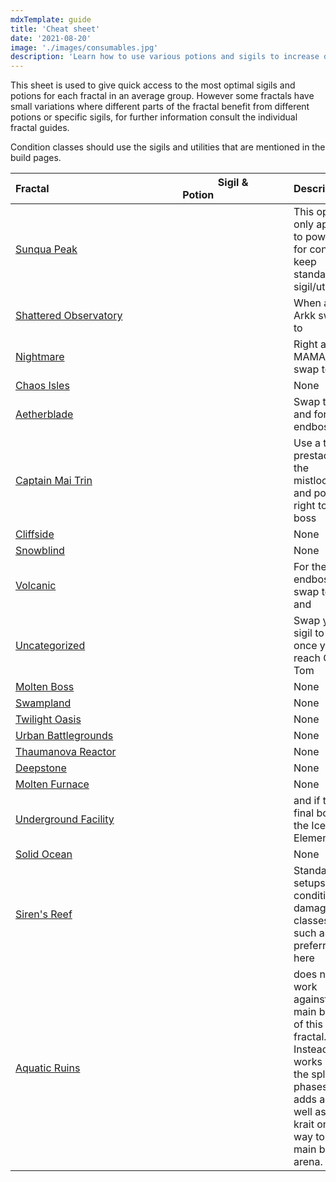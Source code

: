 ```yaml
---
mdxTemplate: guide
title: 'Cheat sheet'
date: '2021-08-20'
image: './images/consumables.jpg'
description: 'Learn how to use various potions and sigils to increase damage output.'
---
```


This sheet is used to give quick access to the most optimal sigils and potions for each fractal in an average group. However some fractals have small variations where different parts of the fractal benefit from different potions or specific sigils, for further information consult the individual fractal guides.

<Warning>
Condition classes should use the sigils and utilities that are mentioned in the build pages.
</Warning>

| Fractal                                                  | Sigil & Potion                                                                                                                      | Description                                                                                                                                                                          |
| -------------------------------------------------------- | ----------------------------------------------------------------------------------------------------------------------------------- | ------------------------------------------------------------------------------------------------------------------------------------------------------------------------------------ |
| [Sunqua Peak](/fractals/sunqua-peak)                     | <Item id="36053" size="large" disableText/> <Item id="24868" size="large" disableText/> <Item id="9443" size="large" disableText/>  | This option only applies to power, for condi keep standard sigil/utility.                                                                                                            |
| [Shattered Observatory](/fractals/shattered-observatory) | <Item id="24615" size="large" disableText/> <Item id="24868" size="large" disableText/> <Item id="9443" size="large" disableText/>  | When at Arkk swap to <Item id="50082"/>                                                                                                                                              |
| [Nightmare](/fractals/nightmare)                         | <Item id="24615" size="large" disableText/> <Item id="24868" size="large" disableText/> <Item id="50082" size="large" disableText/> | Right after MAMA swap <Item id="24615"/> to <Item id="24658"/>                                                                                                                       |
| [Chaos Isles](/fractals/chaos-isles)                     | <Item id="24615" size="large" disableText/> <Item id="24868" size="large" disableText/> <Item id="9443" size="large" disableText/>  | None                                                                                                                                                                                 |
| [Aetherblade](/fractals/aetherblade)                     | <Item id="24615" size="large" disableText/> <Item id="24868" size="large" disableText/> <Item id="50082" size="large" disableText/> | Swap to <Item id="24672"/> and <Item id="8887"/> for the endboss.                                                                                                                    |
| [Captain Mai Trin](/fractals/captain-mai-trin-boss)      | <Item id="24615" size="large" disableText/> <Item id="24868" size="large" disableText/> <Item id="50082" size="large" disableText/> | Use a <Item id="78978"/> to prestack at the mistlock and port right to the boss                                                                                                      |
| [Cliffside](/fractals/cliffside)                         | <Item id="24615" size="large" disableText/> <Item id="24678" size="large" disableText/> <Item id="8881" size="large" disableText/>  | None                                                                                                                                                                                 |
| [Snowblind](/fractals/snowblind)                         | <Item id="36053" size="large" disableText/> <Item id="24667" size="large" disableText/> <Item id="8883" size="large" disableText/>  | None                                                                                                                                                                                 |
| [Volcanic](/fractals/volcanic)                           | <Item id="36053" size="large" disableText/> <Item id="24648" size="large" disableText/> <Item id="8890" size="large" disableText/>  | For the endboss swap <Item id="24648"/> to <Item id="24868"/> and <Item id="8886"/>                                                                                                  |
| [Uncategorized](/fractals/uncategorized)                 | <Item id="24615" size="large" disableText/> <Item id="24868" size="large" disableText/> <Item id="8887" size="large" disableText/>  | Swap your <Item id="24615"/> sigil to <Item id="24672"/> once you reach Old Tom                                                                                                      |
| [Molten Boss](/fractals/molten-boss)                     | <Item id="24615" size="large" disableText/> <Item id="24868" size="large" disableText/> <Item id="50082" size="large" disableText/> | None                                                                                                                                                                                 |
| [Swampland](/fractals/swampland)                         | <Item id="36053" size="large" disableText/> <Item id="24868" size="large" disableText/> <Item id="9443" size="large" disableText/>  | None                                                                                                                                                                                 |
| [Twilight Oasis](/fractals/twilight-oasis)               | <Item id="24615" size="large" disableText/> <Item id="36053" size="large" disableText/> <Item id="9443" size="large" disableText/>  | None                                                                                                                                                                                 |
| [Urban Battlegrounds](/fractals/urban-battlegrounds)     | <Item id="24615" size="large" disableText/> <Item id="24868" size="large" disableText/> <Item id="9443" size="large" disableText/>  | None                                                                                                                                                                                 |
| [Thaumanova Reactor](/fractals/thaumanova-reactor)       | <Item id="24615" size="large" disableText/> <Item id="24868" size="large" disableText/> <Item id="9443" size="large" disableText/>  | None                                                                                                                                                                                 |
| [Deepstone](/fractals/deepstone)                         | <Item id="24615" size="large" disableText/> <Item id="24554" size="large" disableText/> <Item id="9443" size="large" disableText/>  | None                                                                                                                                                                                 |
| [Molten Furnace](/fractals/molten-furnace)               | <Item id="24615" size="large" disableText/> <Item id="24554" size="large" disableText/> <Item id="50082" size="large" disableText/> | None                                                                                                                                                                                 |
| [Underground Facility](/fractals/underground-facility)   | <Item id="36053" size="large" disableText/> <Item id="24684" size="large" disableText/> <Item id="8892" size="large" disableText/>  | <Item id="24661"/> and <Item id="8885"/> if the final boss is the Ice Elemental                                                                                                      |
| [Solid Ocean](/fractals/solid-ocean)                     | <Item id="36053" size="large" disableText/> <Item id="24661" size="large" disableText/> <Item id="8885" size="large" disableText/>  | None                                                                                                                                                                                 |
| [Siren's Reef](/fractals/sirens-reef)                    | <Item id="24615" size="large" disableText/> <Item id="24868" size="large" disableText/> <Item id="9443" size="large" disableText/>  | Standard setups on condition damage classes such as [<Specialization name="Firebrand" text="Condition Firebrand" disableLink/>](/builds/guardian/condi-firebrand) are preferred here |
| [Aquatic Ruins](/fractals/aquatic-ruins)                 | <Item id="24615" size="large" disableText/> <Item id="24658" size="large" disableText/> <Item id="50082" size="large" disableText/> | <Item id="24658"/> does not work against the main boss of this fractal. Instead, it works on the split phases and adds as well as the krait on the way to the main boss arena.       |
